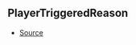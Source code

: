 ## PlayerTriggeredReason



- [Source](https://github.com/Androz2091/discord-player/blob/4177c53/packages/discord-player/src/Structures/GuildQueue.ts#L58)